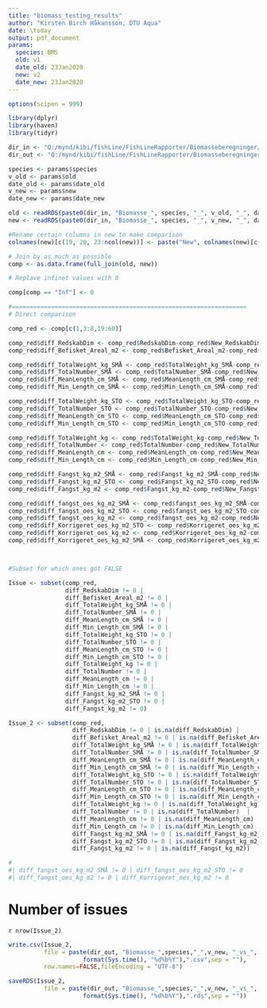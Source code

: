 ```yaml
---
title: "biomass_testing_results"
author: "Kirsten Birch Håkansson, DTU Aqua"
date: \today
output: pdf_document
params:
  species: BMS
  old: v1
  date_old: 23Jan2020
  new: v2
  date_new: 23Jan2020
---
```


```r
options(scipen = 999)

library(dplyr)
library(haven)
library(tidyr)

dir_in <- "Q:/mynd/kibi/fishLine/FishLineRapporter/Biomasseberegninger/creating_a_new_biomasse_report/output/"
dir_out <- "Q:/mynd/kibi/fishLine/FishLineRapporter/Biomasseberegninger/creating_a_new_biomasse_report/testing/"

species <- params$species
v_old <- params$old
date_old <- params$date_old
v_new <- params$new
date_new <- params$date_new
```


```r

old <- readRDS(paste0(dir_in, "Biomasse_", species, "_", v_old, "_", date_old, ".rds"))
new <- readRDS(paste0(dir_in, "Biomasse_", species, "_", v_new, "_", date_new, ".rds"))

#Rename certain columns in new to make comparison
colnames(new)[c(19, 20, 23:ncol(new))] <- paste("New", colnames(new)[c(19, 20, 23:ncol(new))], sep = "_")

# Join by as much as possible
comp <- as.data.frame(full_join(old, new))

# Replave infinet values with 0

comp[comp == "Inf"] <- 0
```

```r

#==================================================================
# Direct comparison

comp_red <- comp[c(1,3:8,19:60)]

comp_red$diff_RedskabDim <- comp_red$RedskabDim-comp_red$New_RedskabDim
comp_red$diff_Befisket_Areal_m2 <- comp_red$Befisket_Areal_m2-comp_red$New_Befisket_Areal_m2

comp_red$diff_TotalWeight_kg_SMÅ <- comp_red$TotalWeight_kg_SMÅ-comp_red$New_TotalWeight_kg_SMÅ
comp_red$diff_TotalNumber_SMÅ <- comp_red$TotalNumber_SMÅ-comp_red$New_TotalNumber_SMÅ
comp_red$diff_MeanLength_cm_SMÅ <- comp_red$MeanLength_cm_SMÅ-comp_red$New_MeanLength_cm_SMÅ
comp_red$diff_Min_Length_cm_SMÅ <- comp_red$Min_Length_cm_SMÅ-comp_red$New_Min_Length_cm_SMÅ

comp_red$diff_TotalWeight_kg_STO <- comp_red$TotalWeight_kg_STO-comp_red$New_TotalWeight_kg_STO
comp_red$diff_TotalNumber_STO <- comp_red$TotalNumber_STO-comp_red$New_TotalNumber_STO
comp_red$diff_MeanLength_cm_STO <- comp_red$MeanLength_cm_STO-comp_red$New_MeanLength_cm_STO
comp_red$diff_Min_Length_cm_STO <- comp_red$Min_Length_cm_STO-comp_red$New_Min_Length_cm_STO

comp_red$diff_TotalWeight_kg <- comp_red$TotalWeight_kg-comp_red$New_TotalWeight_kg
comp_red$diff_TotalNumber <- comp_red$TotalNumber-comp_red$New_TotalNumber
comp_red$diff_MeanLength_cm <- comp_red$MeanLength_cm-comp_red$New_MeanLength_cm
comp_red$diff_Min_Length_cm <- comp_red$Min_Length_cm-comp_red$New_Min_Length_cm

comp_red$diff_Fangst_kg_m2_SMÅ <- comp_red$Fangst_kg_m2_SMÅ-comp_red$New_Fangst_kg_m2_SMÅ
comp_red$diff_Fangst_kg_m2_STO <- comp_red$Fangst_kg_m2_STO-comp_red$New_Fangst_kg_m2_STO
comp_red$diff_Fangst_kg_m2 <- comp_red$Fangst_kg_m2-comp_red$New_Fangst_kg_m2

comp_red$diff_fangst_oes_kg_m2_SMÅ <- comp_red$fangst_oes_kg_m2_SMÅ-comp_red$New_fangst_oes_kg_m2_SMÅ
comp_red$diff_fangst_oes_kg_m2_STO <- comp_red$fangst_oes_kg_m2_STO-comp_red$New_fangst_oes_kg_m2_STO
comp_red$diff_fangst_oes_kg_m2 <- comp_red$fangst_oes_kg_m2-comp_red$New_fangst_oes_kg_m2
comp_red$diff_Korrigeret_oes_kg_m2_STO <- comp_red$Korrigeret_oes_kg_m2_STO-comp_red$New_Korrigeret_oes_kg_m2_STO
comp_red$diff_Korrigeret_oes_kg_m2 <- comp_red$Korrigeret_oes_kg_m2-comp_red$New_Korrigeret_oes_kg_m2
comp_red$diff_Korrigeret_oes_kg_m2_SMÅ <- comp_red$Korrigeret_oes_kg_m2_STO-comp_red$New_Korrigeret_oes_kg_m2_SMÅ



#Subset for which ones got FALSE

Issue <- subset(comp_red, 
                diff_RedskabDim != 0 |
                diff_Befisket_Areal_m2 != 0 |
                diff_TotalWeight_kg_SMÅ != 0 |
                diff_TotalNumber_SMÅ != 0 | 
                diff_MeanLength_cm_SMÅ != 0 |
                diff_Min_Length_cm_SMÅ != 0 | 
                diff_TotalWeight_kg_STO != 0 |
                diff_TotalNumber_STO != 0 | 
                diff_MeanLength_cm_STO != 0 |
                diff_Min_Length_cm_STO != 0 | 
                diff_TotalWeight_kg != 0 |
                diff_TotalNumber != 0 | 
                diff_MeanLength_cm != 0 |
                diff_Min_Length_cm != 0 | 
                diff_Fangst_kg_m2_SMÅ != 0 |
                diff_Fangst_kg_m2_STO != 0 | 
                diff_Fangst_kg_m2 != 0)

Issue_2 <- subset(comp_red, 
                  diff_RedskabDim != 0 | is.na(diff_RedskabDim) |
                  diff_Befisket_Areal_m2 != 0 | is.na(diff_Befisket_Areal_m2) |
                  diff_TotalWeight_kg_SMÅ != 0 | is.na(diff_TotalWeight_kg_SMÅ) |
                  diff_TotalNumber_SMÅ != 0 | is.na(diff_TotalNumber_SMÅ)  | 
                  diff_MeanLength_cm_SMÅ != 0 | is.na(diff_MeanLength_cm_SMÅ)  |
                  diff_Min_Length_cm_SMÅ != 0 | is.na(diff_Min_Length_cm_SMÅ)  | 
                  diff_TotalWeight_kg_STO != 0 | is.na(diff_TotalWeight_kg_STO)  |
                  diff_TotalNumber_STO != 0 | is.na(diff_TotalNumber_STO)  | 
                  diff_MeanLength_cm_STO != 0 | is.na(diff_MeanLength_cm_STO)  |
                  diff_Min_Length_cm_STO != 0 | is.na(diff_Min_Length_cm_STO)  | 
                  diff_TotalWeight_kg != 0 | is.na(diff_TotalWeight_kg)  |
                  diff_TotalNumber != 0 | is.na(diff_TotalNumber)  | 
                  diff_MeanLength_cm != 0 | is.na(diff_MeanLength_cm)  |
                  diff_Min_Length_cm != 0 | is.na(diff_Min_Length_cm)  | 
                  diff_Fangst_kg_m2_SMÅ != 0 | is.na(diff_Fangst_kg_m2_SMÅ)  |
                  diff_Fangst_kg_m2_STO != 0 | is.na(diff_Fangst_kg_m2_STO)  | 
                  diff_Fangst_kg_m2 != 0 | is.na(diff_Fangst_kg_m2))

# 
#| diff_fangst_oes_kg_m2_SMÅ != 0 | diff_fangst_oes_kg_m2_STO != 0
#| diff_fangst_oes_kg_m2 != 0 | diff_Korrigeret_oes_kg_m2 != 0

```

# Number of issues

`r nrow(Issue_2)`

```r

write.csv(Issue_2,
          file = paste(dir_out, "Biomasse_",species,"_",v_new, "_vs_", v_old,"_",
                     format(Sys.time(), "%d%b%Y"),".csv",sep = ""),
          row.names=FALSE,fileEncoding = "UTF-8")

saveRDS(Issue_2,
          file = paste(dir_out, "Biomasse_",species,"_",v_new, "_vs_", v_old,"_",
                     format(Sys.time(), "%d%b%Y"),".rds",sep = ""))

```

